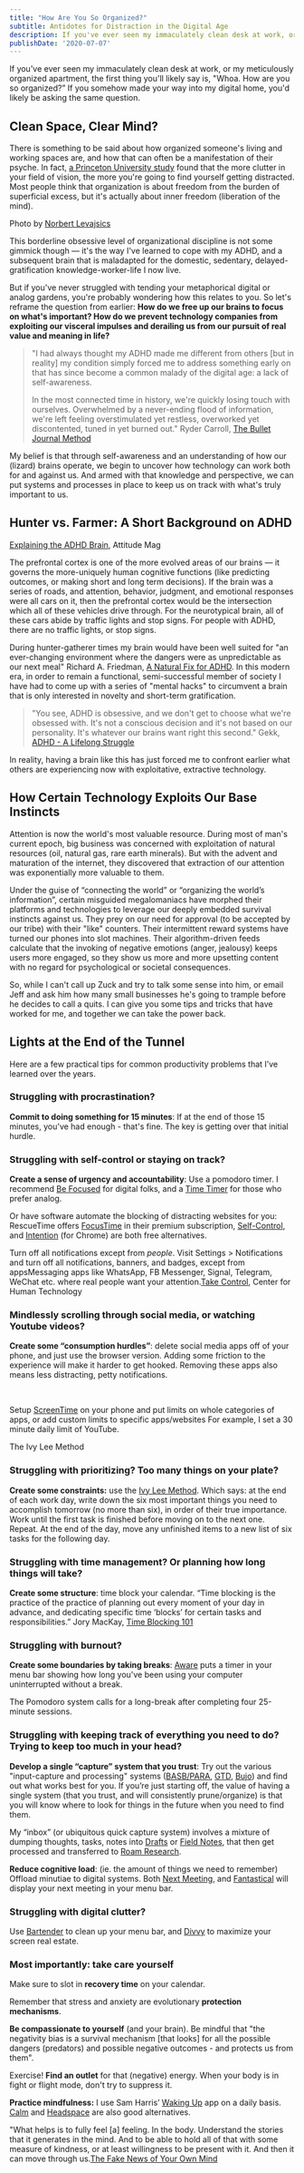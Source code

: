 ```yaml
---
title: "How Are You So Organized?"
subtitle: Antidotes for Distraction in the Digital Age
description: If you've ever seen my immaculately clean desk at work, or my meticulously organized apartment, the first thing you'll likely say is, "Whoa. How are you so organized?”  If you somehow made your way into my digital home, you'd likely be asking the same question.
publishDate: '2020-07-07'
---
```


If you've ever seen my immaculately clean desk at work, or my meticulously organized apartment, the first thing you'll likely say is, "Whoa. How are you so organized?”  If you somehow made your way into my digital home, you'd likely be asking the same question.

<!--more-->

## Clean Space, Clear Mind?

There is something to be said about how organized someone's living and working spaces are, and how that can often be a manifestation of their psyche. In fact, [a Princeton University study](https://www.jneurosci.org/content/31/2/587) found that the more clutter in your field of vision, the more you're going to find yourself getting distracted. Most people think that organization is about freedom from the burden of superficial excess, but it's actually about inner freedom (liberation of the mind).

<MarginFigure id='Workspace' image='/images/organized-workspace.jpg' height={1280} width={1920}>

Photo by [Norbert Levajsics](https://unsplash.com/photos/gCUOkv04kbI)

</MarginFigure>

This borderline obsessive level of organizational discipline is not some gimmick though — it's the way I've learned to cope with my ADHD, and a subsequent brain that is maladapted for the domestic, sedentary, delayed-gratification knowledge-worker-life I now live.

But if you've never struggled with tending your metaphorical digital or analog gardens, you're probably wondering how this relates to you. So let's reframe the question from earlier: **How do we free up our brains to focus on what's important? How do we prevent technology companies from exploiting our visceral impulses and derailing us from our pursuit of real value and meaning in life?**

> "I had always thought my ADHD made me different from others [but in reality] my condition simply forced me to address something early on that has since become a common malady of the digital age: a lack of self-awareness.
>
> In the most connected time in history, we're quickly losing touch with ourselves. Overwhelmed by a never-ending flood of information, we're left feeling overstimulated yet restless, overworked yet discontented, tuned in yet burned out." <SideNote id='bujo'>Ryder Carroll, [The Bullet Journal Method](https://bulletjournal.com/pages/book)</SideNote>

My belief is that through self-awareness and an understanding of how our (lizard) brains operate, we begin to uncover how technology can work both for and against us. And armed with that knowledge and perspective, we can put systems and processes in place to keep us on track with what's truly important to us.

## Hunter vs. Farmer: A Short Background on ADHD

<MarginFigure id='ADHD Intersection' image='/images/adhd-intersection.jpg' height={720} width={1280}>

[Explaining the ADHD Brain](https://www.additudemag.com/adhd-brain-prefrontal-cortex-attention-emotions/), Attitude Mag

</MarginFigure>

The prefrontal cortex is one of the more evolved areas of our brains — it governs the more-uniquely human cognitive functions (like predicting outcomes, or making short and long term decisions). If the brain was a series of roads, and attention, behavior, judgment, and emotional responses were all cars on it, then the prefrontal cortex would be the intersection which all of these vehicles drive through. For the neurotypical brain, all of these cars abide by traffic lights and stop signs. For people with ADHD, there are no traffic lights, or stop signs.

During hunter-gatherer times my brain would have been well suited for "an ever-changing environment where the dangers were as unpredictable as our next meal" <SideNote id='NYT ADHD'>Richard A. Friedman, [A Natural Fix for ADHD](https://www.nytimes.com/2014/11/02/opinion/sunday/a-natural-fix-for-adhd.html)</SideNote>. In this modern era, in order to remain a functional, semi-successful member of society I have had to come up with a series of "mental hacks" to circumvent a brain that is only interested in novelty and short-term gratification.

> "You see, ADHD is obsessive, and we don't get to choose what we're obsessed with. It's not a conscious decision and it's not based on our personality. It's whatever our brains want right this second." <SideNote id='gekk'>Gekk, [ADHD - A Lifelong Struggle](https://gekk.info/articles/adhd.html)</SideNote>

In reality, having a brain like this has just forced me to confront earlier what others are experiencing now with exploitative, extractive technology.

## How Certain Technology Exploits Our Base Instincts
Attention is now the world's most valuable resource. During most of man's current epoch, big business was concerned with exploitation of natural resources (oil, natural gas, rare earth minerals). But with the advent and maturation of the internet, they discovered that extraction of our attention was exponentially more valuable to them.

<MarginFigure id='slot-machine' image='/images/iphone-slots.jpg' height={520} width={519} />

Under the guise of “connecting the world” or “organizing the world’s information”, certain misguided megalomaniacs have morphed their platforms and technologies to leverage our deeply embedded survival instincts against us. They prey on our need for approval (to be accepted by our tribe) with their "like" counters. Their intermittent reward systems have turned our phones into slot machines. Their algorithm-driven feeds calculate that the invoking of negative emotions (anger, jealousy) keeps users more engaged, so they show us more and more upsetting content with no regard for psychological or societal consequences.

So, while I can't call up Zuck and try to talk some sense into him, or email Jeff and ask him how many small businesses he's going to trample before he decides to call a quits. I can give you some tips and tricks that have worked for me, and together we can take the power back.

## Lights at the End of the Tunnel

Here are a few practical tips for common productivity problems that I’ve learned over the years.

### Struggling with procrastination?
**Commit to doing something for 15 minutes**: If at the end of those 15 minutes, you've had enough - that's fine. The key is getting over that initial hurdle.

### Struggling with self-control or staying on track?
**Create a sense of urgency and accountability**: Use a pomodoro timer. I recommend [Be Focused](https://xwavesoft.com/be-focused-pro-for-iphone-ipad-mac-os-x.html) for digital folks, and a [Time Timer](https://www.timetimer.com/collections/timers/products/time-timer-mod) for those who prefer analog.

Or have software automate the blocking of distracting websites for you: RescueTime offers [FocusTime](https://www.rescuetime.com/focustime) in their premium subscription, [Self-Control](https://selfcontrolapp.com/), and [Intention](https://chrome.google.com/webstore/detail/intention/dladanhaondcgpahgiflodhckhoeohoe/) (for Chrome) are both free alternatives.

Turn off all notifications except from *people*. Visit Settings > Notifications and turn off all notifications, banners, and badges, except from apps<SideNote id='apps'>Messaging apps like WhatsApp, FB Messenger, Signal, Telegram, WeChat etc.</SideNote> where real people want your attention.<SideNote id='humanetech'>[Take Control](https://humanetech.com/resources/take-control/), Center for Human Technology</SideNote>

### Mindlessly scrolling through social media, or watching Youtube videos?

**Create some “consumption hurdles”**: delete social media apps off of your phone, and just use the browser version. Adding some friction to the experience will make it harder to get hooked. Removing these apps also means less distracting, petty notifications.

<br/>

<MainColumn image='/images/screentime.png' height={1234} width={1980} />

Setup [ScreenTime](https://support.apple.com/en-au/HT208982) on your phone and put limits on whole categories of apps, or add custom limits to specific apps/websites For example, I set a 30 minute daily limit of YouTube.

<MarginFigure id='ivy-lee' image='/images/ivy-lee.png' height={1240} width={1058}>The Ivy Lee Method</MarginFigure>

### Struggling with prioritizing? Too many things on your plate?

**Create some constraints:** use the [Ivy Lee Method](https://jamesclear.com/ivy-lee). Which says: at the end of each work day, write down the six most important things you need to accomplish tomorrow (no more than six), in order of their true importance. Work until the first task is finished before moving on to the next one. Repeat. At the end of the day, move any unfinished items to a new list of six tasks for the following day.

### Struggling with time management? Or planning how long things will take?

<MainColumn image='/images/brad-frost-calendar.png' height={532} width={845} />

**Create some structure**: time block your calendar. “Time blocking is the practice of  the practice of planning out every moment of your day in advance, and dedicating specific time ‘blocks’ for certain tasks and responsibilities.” <SideNote id='timeblocking-101'>Jory MacKay, [Time Blocking 101](https://blog.rescuetime.com/time-blocking-101/)</SideNote>


### Struggling with burnout?
**Create some boundaries by taking breaks**: [Aware](https://awaremac.com/) puts a timer in your menu bar showing how long you've been using your computer uninterrupted without a break.

The Pomodoro system calls for a long-break after completing four 25-minute sessions.

### Struggling with keeping track of everything you need to do? Trying to keep too much in your head?
**Develop a single “capture” system that you trust**: Try out the various "input-capture and processing" systems ([BASB/PARA](https://maggieappleton.com/basb#:~:text=Much%20like%20it%20sounds%2C%20Building,information%20into%20Good%20Creative%20Output), [GTD](https://hamberg.no/gtd), [Bujo](https://bulletjournal.com/pages/learn)) and find out what works best for you. If you’re just starting off, the value of having a single system (that you trust, and will consistently prune/organize) is that you will know where to look for things in the future when you need to find them.

My “inbox” (or ubiquitous quick capture system) involves a mixture of dumping thoughts, tasks, notes into [Drafts](https://getdrafts.com) or [Field Notes](https://fieldnotesbrand.com/products/pitch-black-memo-book), that then get processed and transferred to [Roam Research](https://roamresearch.com/).

**Reduce cognitive load**: (ie. the amount of things we need to remember) Offload minutiae to digital systems. Both [Next Meeting](https://apps.apple.com/us/app/next-meeting/id1017470484?mt=12), and [Fantastical](https://flexibits.com/fantastical) will display your next meeting in your menu bar.

### Struggling with digital clutter?
Use [Bartender](https://www.macbartender.com/) to clean up your menu bar, and [Divvy](https://mizage.com/divvy/) to maximize your screen real estate.

### **Most importantly: take care yourself**
Make sure to slot in **recovery time** on your calendar.

Remember that stress and anxiety are evolutionary **protection mechanisms**.

**Be compassionate to yourself** (and your brain). Be mindful that "the negativity bias is a survival mechanism [that looks] for all the possible dangers (predators) and possible negative outcomes - and protects us from them".

Exercise! **Find an outlet** for that (negative) energy. When your body is in fight or flight mode, don't try to suppress it.

**Practice mindfulness:** I use Sam Harris’ [Waking Up](https://www.wakingup.com) app on a daily basis. [Calm](https://www.calm.com) and [Headspace](https://www.headspace.com) are also good alternatives.

"What helps is to fully feel [a] feeling. In the body. Understand the stories that it generates in the mind. And to be able to hold all of that with some measure of kindness, or at least willingness to be present with it. And then it can move through us.<SideNote id='fake-news'>[The Fake News of Your Own Mind
](https://your-undivided-attention.simplecast.com/episodes/the-fake-news-of-your-own-mind)</SideNote>

